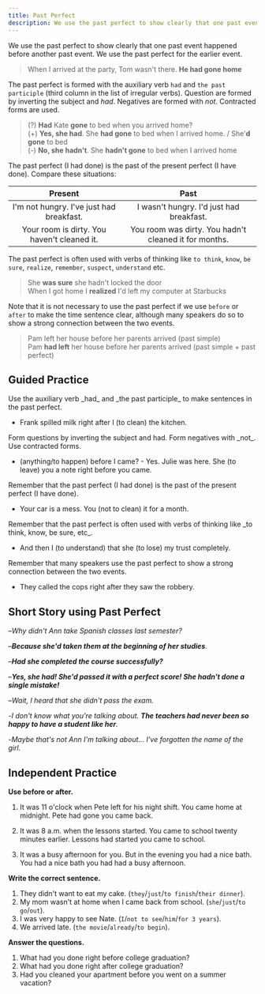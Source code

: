 ```yaml
---
title: Past Perfect
description: We use the past perfect to show clearly that one past event happened before another past event. We use the past perfect for the earlier event.
---
```


We use the past perfect to show clearly that one past event happened before another past event. We use the past perfect for the earlier event.

> When I arrived at the party, Tom wasn't there. **He had gone home** <Tooltip content="Tom went home at 10.00, I arrived at 11.00" />

The past perfect is formed with the auxiliary verb `had` and `the past participle` (third column in the list of irregular verbs). Question are formed by inverting the subject and _had_. Negatives are formed with _not_. Contracted forms are used.

> (?) **Had** Kate **gone** to bed when you arrived home?  
> (+) **Yes, she had**. She **had gone** to bed when I arrived home. / She'**d gone** to bed  
> (-) **No, she hadn't**. She **hadn't gone** to bed when I arrived home

The past perfect (I had done) is the past of the present perfect (I have done). Compare these situations:

|                   Present                   |                         Past                          |
| :-----------------------------------------: | :---------------------------------------------------: |
|  I'm not hungry. I've just had breakfast.   |       I wasn't hungry. I'd just had breakfast.        |
| Your room is dirty. You haven't cleaned it. | You room was dirty. You hadn't cleaned it for months. |

The past perfect is often used with verbs of thinking like `to think`, `know`, `be sure`, `realize`, `remember`, `suspect`, `understand` etc.

> She **was sure** she hadn't locked the door  
> When I got home I **realized** I'd left my computer at Starbucks

Note that it is not necessary to use the past perfect if we use `before` or `after` to make the time sentence clear, although many speakers do so to show a strong connection between the two events.

> Pam left her house before her parents arrived (past simple)  
> Pam **had left** her house before her parents arrived (past simple + past perfect)

## Guided Practice

<Callout mt={8}>
  Use the auxiliary verb _had_ and _the past participle_ to make sentences in the past
  perfect.
</Callout>

- Frank spilled milk right after I (to clean) the kitchen. <Tooltip content="Frank spilled the milk right after I had cleaned the kitchen" />

<Callout>
  Form questions by inverting the subject and had. Form negatives with _not_. Use
  contracted forms.
</Callout>

- (anything/to happen) before I came? - Yes. Julie was here. She (to leave) you a note right before you came. <Tooltip content="Had anything happened before I came? - Yes. Julie was here. She'd left you a note a right before you came." />

<Callout>
  Remember that the past perfect (I had done) is the past of the present perfect (I have
  done).
</Callout>

- Your car is a mess. You (not to clean) it for a month. <Tooltip content="You haven't cleaned it for a month (present perfect), You hadn't cleaned it for a month (past perfect)" />

<Callout>
  Remember that the past perfect is often used with verbs of thinking like _to think,
  know, be sure, etc_.
</Callout>

- And then I (to understand) that she (to lose) my trust completely. <Tooltip content="And then I understood that she'd lost my trust completely" />

<Callout>
  Remember that many speakers use the past perfect to show a strong connection between the
  two events.
</Callout>

- They called the cops right after they saw the robbery. <Tooltip content="They called the cops right after they'd seen the robbery" />

## Short Story using Past Perfect

–_Why didn't Ann take Spanish classes last semester?_

–_**Because she'd taken them at the beginning of her studies**._

–_**Had she completed the course successfully?**_

–_**Yes, she had! She'd passed it with a perfect score! She hadn't done a single mistake!**_

–_Wait, I heard that she didn't pass the exam._

-_I don't know what you're talking about. **The teachers had never been so happy to have a student like her**._

-_Maybe that's not Ann I'm talking about... I've forgotten the name of the girl._

## Independent Practice

**Use before or after.**

1. It was 11 o'clock when Pete left for his night shift. You came home at midnight. Pete had gone <Blank /> you came back. <Tooltip content="before" />

2. It was 8 a.m. when the lessons started. You came to school twenty minutes earlier. Lessons had started <Blank /> you came to school. <Tooltip content="after" />

3. It was a busy afternoon for you. But in the evening you had a nice bath. You had a nice bath <Blank /> you had had a busy afternoon. <Tooltip content="after" />

**Write the correct sentence.**

1. They didn't want to eat my cake. (`they`/`just`/`to finish`/`their dinner`). <Tooltip content="They'd just finished their dinner" />
2. My mom wasn't at home when I came back from school. (`she`/`just`/`to go`/`out`). <Tooltip content="She'd just went out" />
3. I was very happy to see Nate. (`I`/`not to see`/`him`/`for 3 years`). <Tooltip content="I hadn't seen him for 3 years" />
4. We arrived late. (`the movie`/`already`/`to begin`). <Tooltip content="The movie had already begun." />

**Answer the questions.**

1. What had you done right before college graduation? <Tooltip content="I'd started studying for my exams right before college graduation" />
2. What had you done right after college graduation? <Tooltip content="I'd had a huge party right after college graduation" />
3. Had you cleaned your apartment before you went on a summer vacation? <Tooltip content="Yes, I'd cleaned my apartment before I went on a summer vacation." />

